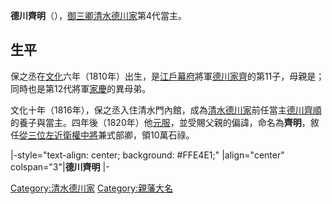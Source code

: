 {{日本武士
|名稱=德川齊明
|時代=[[江戶時代|江戶時代]]後期
|出生=[[文化_(年號)|文化]]六年十二月初五（1810年1月10日）
|逝世=[[文政|文政]]六年六月初十（{{death date and age|1827|8|2|1810|1|10}}）
|改名=保之丞（[[幼名|幼名]]）→齊明
|戒名=寬量院殿正善映嶽大居士
|墓所=[[寬永寺|寬永寺凌雲院]]
|朝廷官位=[[從三位|從三位]][[近衛府|左近衛權中將]]、[[式部省|式部卿]]
|主君=[[德川家齊|德川家齊]]
|氏族=[[德川氏|德川氏]]（[[德川將軍家|德川將軍家]]→[[清水德川家|清水德川家]]）
|父母=父：[[德川家齊|德川家齊]]、母：{{link-ja|皆春院|皆春院}}
|養父=德川齊順
|兄弟=[[德川家慶|家慶]]、[[德川敦之助|敦之助]]、[[德川齊順|齊順]]、{{link-ja|德川虎千代|徳川虎千代|虎千代}}、'''齊明'''、[[德川齊莊|齊莊]]、{{link-ja|池田齊眾|池田斉衆}}、{{link-ja|松平齊民|松平斉民}}、[[德川齊溫|齊溫]]、{{link-ja|松平齊良|松平斉良}}、[[德川齊彊|齊彊]]、{{link-ja|松平齊善|松平斉善}}、{{link-ja|蜂須賀齊裕|蜂須賀斉裕}}、{{link-ja|松平齊省|松平斉省}}、[[松平齊宣|松平齊宣]]等
|正室=[[英子女王|英子女王]]〔恭真院〕
}}

{{japanese|japanese=徳川 斉明|kana=とくがわ なりのり|romaji=Tokugawa Narinori|kyujitai=德川 齊明}}

'''德川齊明'''（{{bd|1810年|1月10日|1827年|8月2日}}），[[御三卿|御三卿]][[清水德川家|清水德川家]]第4代當主。

==生平==
保之丞在[[文化_(年號)|文化]]六年（1810年）出生，是[[江戶幕府|江戶幕府]]將軍[[德川家齊|德川家齊]]的第11子，母親是{{link-ja|皆春院|皆春院}}；同時也是第12代將軍[[德川家慶|家慶]]的異母弟。

文化十年（1816年），保之丞入住清水門內館，成為[[清水德川家|清水德川家]]前任當主[[德川齊順|德川齊順]]的養子與當主。四年後（1820年）他[[元服|元服]]，並受賜父親的偏諱，命名為'''齊明'''，敘任[[從三位|從三位]][[近衛府|左近衛權中將]]兼式部卿，領10萬石祿。

{{start box}}
|-style="text-align: center; background: #FFE4E1;"
|align="center" colspan="3"|'''德川齊明'''
{{s-pre}}
|-
{{s-before|[[德川齊順|德川齊順]]}}
{{s-title|[[清水德川家|清水德川家]]當主|1816年－1827年}}
{{s-after|[[德川齊彊|德川齊彊]]}}
{{end box}}

{{清水德川家}}

[[Category:清水德川家|Category:清水德川家]]
[[Category:親藩大名|Category:親藩大名]]